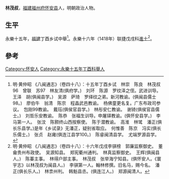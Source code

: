 {{Otheruses|other=名为林茂叔的其他人物|林茂 (明朝)}}

'''林茂叔'''，[[福建|福建]][[福州府|福州府]][[怀安县|怀安县]]人，明朝政治人物。

== 生平 ==
永樂十五年，[[福建|福建]]丁酉乡试中舉<ref>明·黄仲昭 《八闽通志》（卷四十八）：十五年丁酉乡试　林崇　陈良　林茂叔96　曾联　苏97　林友清(俱府学。)　刘环　陈源　罗纹泽之侄。武进训导。　王泽　胡(俱闽县学。)　吴源　萨琦　罗绎纹之弟。新河教谕。(俱闽县儒士98。)　廖伯牛　翁清　陈宗　程晶武邑教谕。　杨佛童更名复。广东布政司参议。　包刚99教谕。　戴珏(俱侯官县学。)　林彤安仁教谕。　谢锜(俱侯官县儒士。)　刘哲乐安教谕。　陈恭　张福生训导。申屠铎教谕。(俱怀安县学。)　李马第一人。　张汶　陈颢终山西按察使。　陈于潜教谕。　高淮　林骘　潘正(俱长乐县学。)是年《乡试录》无潘正，疑别省取应。　何惟善　陈京　冯实(俱长乐儒士。)　张贞　赵雍(俱连江县学100。)　陈睿闽清县学。　尤端罗源县学。</ref>。永樂十六年（1418年）联捷戊戌科[[進士|進士]]<ref>明·黄仲昭 《八闽通志》（卷四十八）：十六年戊戌李骐榜　郭廉监察御史。　董龠贵州布政使。　吴源知县。　郑宪衢州通判。　林真监察御史。　王辉(俱闽县人。)　陈蓁主事。　林得户部主事。　林茂叔　张举海宁知县。(俱怀安人。《寰宇志》以林茂叔为闽县人。)　李骐第一人。翰林修撰。旧名马，赐今名。　潘正(俱长乐人。)　林柰州判。　韩魁县丞。(俱连江人。)　郑源闽清人。</ref>。

==參考==
{{reflist}}

{{永樂十六年戊戌科殿試金榜}}

{{Authority control}}

{{DEFAULTSORT:Lin林}}
[[Category:怀安人|Category:怀安人]]
[[Category:永樂十五年丁酉科舉人|Category:永樂十五年丁酉科舉人]]


{{明朝人物小作品}}